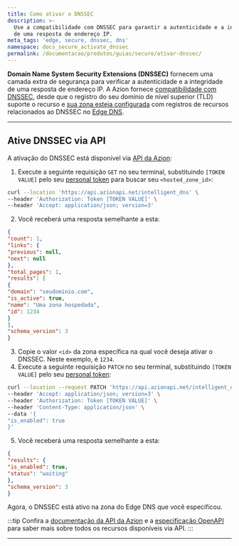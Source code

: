 ```yaml
---
title: Como ativar o DNSSEC
description: >-
  Use a compatibilidade com DNSSEC para garantir a autenticidade e a integridade
  de uma resposta de endereço IP.
meta_tags: 'edge, secure, dnssec, dns'
namespace: docs_secure_activate_dnssec
permalink: /documentacao/produtos/guias/secure/ativar-dnssec/
---
```



**Domain Name System Security Extensions (DNSSEC)** fornecem uma camada extra de segurança para verificar a autenticidade e a integridade de uma resposta de endereço IP. A Azion fornece [compatibilidade com DNSSEC](/pt-br/documentacao/produtos/secure/edge-dns/compatibilidade-dnssec/), desde que o registro do seu domínio de nível superior (TLD) suporte o recurso e [sua zona esteja configurada](/pt-br/documentacao/produtos/guias/secure/edge-dns-definir-main-settings/) com registros de recursos relacionados ao DNSSEC no [Edge DNS](/pt-br/documentacao/produtos/guias/secure/adicionar-registros/).

---

## Ative DNSSEC via API

A ativação do DNSSEC está disponível via [API da Azion](https://api.azion.com/#ea46919a-7130-426d-b38b-dc416b6c4c32):

1. Execute a seguinte requisição `GET` no seu terminal, substituindo `[TOKEN VALUE]` pelo seu [personal token](/pt-br/documentacao/produtos/guias/personal-tokens/) para buscar seu `<hosted_zone_id>`:

```bash
curl --location 'https://api.azionapi.net/intelligent_dns' \
--header 'Authorization: Token [TOKEN VALUE]' \
--header 'Accept: application/json; version=3'
```

2. Você receberá uma resposta semelhante a esta:

```json
{
"count": 1,
"links": {
"previous": null,
"next": null
},
"total_pages": 1,
"results": [
{
"domain": "seudominio.com",
"is_active": true,
"name": "Uma zona hospedada",
"id": 1234
}
],
"schema_version": 3
}
```

3. Copie o valor `<id>` da zona específica na qual você deseja ativar o DNSSEC. Neste exemplo, é `1234`.
4. Execute a seguinte requisição `PATCH` no seu terminal, substituindo `[TOKEN VALUE]` pelo seu [personal token](/pt-br/documentacao/produtos/guias/personal-tokens/):

```bash
curl --location --request PATCH 'https://api.azionapi.net/intelligent_dns/hosted_zone_id/dnssec' \
--header 'Accept: application/json; version=3' \
--header 'Authorization: Token [TOKEN VALUE]' \
--header 'Content-Type: application/json' \
--data '{
"is_enabled": true
}'
```

5. Você receberá uma resposta semelhante a esta:

```json
{
"results": {
"is_enabled": true,
"status": "waiting"
},
"schema_version": 3
}
```

Agora, o DNSSEC está ativo na zona do Edge DNS que você especificou.

:::tip
Confira a [documentação da API da Azion](https://api.azion.com/) e a [especificação OpenAPI](https://github.com/aziontech/azionapi-openapi/) para saber mais sobre todos os recursos disponíveis via API.
:::

---

